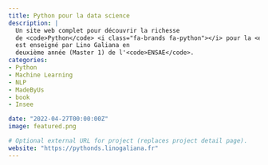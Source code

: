 ```yaml
---
title: Python pour la data science
description: |
  Un site web complet pour découvrir la richesse
  de <code>Python</code> <i class="fa-brands fa-python"></i> pour la <em>data science</em>. Ce cours
  est enseigné par Lino Galiana en
  deuxième année (Master 1) de l'<code>ENSAE</code>.
categories:
- Python
- Machine Learning
- NLP
- MadeByUs
- book
- Insee

date: "2022-04-27T00:00:00Z"
image: featured.png

# Optional external URL for project (replaces project detail page).
website: "https://pythonds.linogaliana.fr"
---
```


